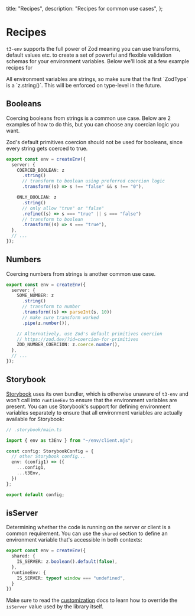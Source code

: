  title: "Recipes",
  description: "Recipes for common use cases",
};

# Recipes

`t3-env` supports the full power of Zod meaning you can use transforms, default values etc. to create a set of powerful and flexible validation schemas for your environment variables. Below we'll look at a few example recipes for

<Callout>
  All environment variables are strings, so make sure that the first `ZodType`
  is a `z.string()`. This will be enforced on type-level in the future.
</Callout>

## Booleans

Coercing booleans from strings is a common use case. Below are 2 examples of how to do this, but you can choose any coercian logic you want.

Zod's default primitives coercion should not be used for booleans, since every string gets coerced to true.

```ts
export const env = createEnv({
  server: {
    COERCED_BOOLEAN: z
      .string()
      // transform to boolean using preferred coercion logic
      .transform((s) => s !== "false" && s !== "0"),

    ONLY_BOOLEAN: z
      .string()
      // only allow "true" or "false"
      .refine((s) => s === "true" || s === "false")
      // transform to boolean
      .transform((s) => s === "true"),
  },
  // ...
});
```

## Numbers

Coercing numbers from strings is another common use case.

```ts
export const env = createEnv({
  server: {
    SOME_NUMBER: z
      .string()
      // transform to number
      .transform((s) => parseInt(s, 10))
      // make sure transform worked
      .pipe(z.number()),

    // Alternatively, use Zod's default primitives coercion
    // https://zod.dev/?id=coercion-for-primitives
    ZOD_NUMBER_COERCION: z.coerce.number(),
  },
  // ...
});
```

## Storybook

[Storybook](https://storybook.js.org/) uses its own bundler, which is otherwise 
unaware of `t3-env` and won't call into `runtimeEnv` to ensure that the environment 
variables are present. You can use Storybook's support for defining environment 
variables separately to ensure that all environment variables are actually 
available for Storybook:

```ts
// .storybook/main.ts

import { env as t3Env } from "~/env/client.mjs";

const config: StorybookConfig = {
  // other Storybook config...
  env: (config1) => ({
    ...config1,
    ...t3Env,
  })
};

export default config;
```

## isServer

Determining whether the code is running on the server or client is a common requirement.
You can use the `shared` section to define an environment variable that's accessible in both contexts:

```ts
export const env = createEnv({
  shared: {
    IS_SERVER: z.boolean().default(false),
  },
  runtimeEnv: {
    IS_SERVER: typeof window === "undefined",
  }
})
```

Make sure to read the [customization](./customization#tell-when-we're-in-a-server-context) docs to learn how to override the `isServer` value used by the library itself.
  